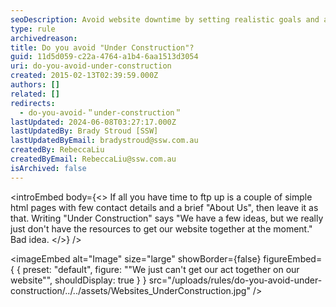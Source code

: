 ```yaml
---
seoDescription: Avoid website downtime by setting realistic goals and allocating necessary resources for a complete online presence.
type: rule
archivedreason:
title: Do you avoid "Under Construction"?
guid: 11d5d059-c22a-4764-a1b4-6aa1513d3054
uri: do-you-avoid-under-construction
created: 2015-02-13T02:39:59.000Z
authors: []
related: []
redirects:
  - do-you-avoid-＂under-construction＂
lastUpdated: 2024-06-08T03:27:17.000Z
lastUpdatedBy: Brady Stroud [SSW]
lastUpdatedByEmail: bradystroud@ssw.com.au
createdBy: RebeccaLiu
createdByEmail: RebeccaLiu@ssw.com.au
isArchived: false
---
```


<introEmbed
  body={<>
If all you have time to ftp up is a couple of simple html pages with few contact details and a brief "About Us", then leave it as that. Writing "Under Construction" says "We have a few ideas, but we really just don't have the resources to get our website together at the moment." Bad idea.
  </>}
/>

<imageEmbed
  alt="Image"
  size="large"
  showBorder={false}
  figureEmbed={ {
    preset: "default",
    figure: "\"We just can't get our act together on our website\"",
    shouldDisplay: true
  } }
  src="/uploads/rules/do-you-avoid-under-construction/../../assets/Websites_UnderConstruction.jpg"
/>
